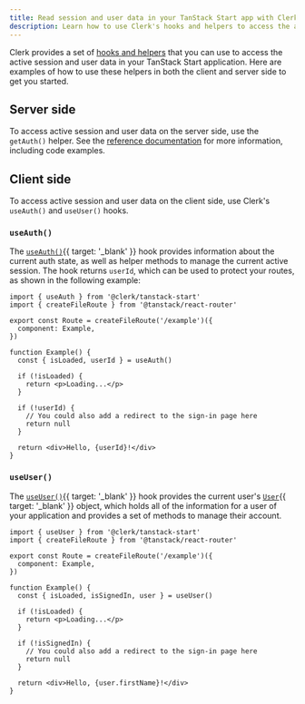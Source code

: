 ```yaml
---
title: Read session and user data in your TanStack Start app with Clerk
description: Learn how to use Clerk's hooks and helpers to access the active session and user data in your TanStack Start application.
---
```


Clerk provides a set of [hooks and helpers](/docs/references/tanstack-start/overview#client-side-helpers) that you can use to access the active session and user data in your TanStack Start application. Here are examples of how to use these helpers in both the client and server side to get you started.

## Server side

To access active session and user data on the server side, use the `getAuth()` helper. See the [reference documentation](/docs/references/tanstack-start/get-auth) for more information, including code examples.

## Client side

To access active session and user data on the client side, use Clerk's `useAuth()` and `useUser()` hooks.

### `useAuth()`

The [`useAuth()`](/docs/references/react/use-auth){{ target: '_blank' }} hook provides information about the current auth state, as well as helper methods to manage the current active session. The hook returns `userId`, which can be used to protect your routes, as shown in the following example:

```tsx {{ filename: 'routes/example.tsx' }}
import { useAuth } from '@clerk/tanstack-start'
import { createFileRoute } from '@tanstack/react-router'

export const Route = createFileRoute('/example')({
  component: Example,
})

function Example() {
  const { isLoaded, userId } = useAuth()

  if (!isLoaded) {
    return <p>Loading...</p>
  }

  if (!userId) {
    // You could also add a redirect to the sign-in page here
    return null
  }

  return <div>Hello, {userId}!</div>
}
```

### `useUser()`

The [`useUser()`](/docs/references/react/use-user){{ target: '_blank' }} hook provides the current user's [`User`](/docs/references/javascript/user/user){{ target: '_blank' }} object, which holds all of the information for a user of your application and provides a set of methods to manage their account.

```tsx {{ filename: 'routes/example.tsx' }}
import { useUser } from '@clerk/tanstack-start'
import { createFileRoute } from '@tanstack/react-router'

export const Route = createFileRoute('/example')({
  component: Example,
})

function Example() {
  const { isLoaded, isSignedIn, user } = useUser()

  if (!isLoaded) {
    return <p>Loading...</p>
  }

  if (!isSignedIn) {
    // You could also add a redirect to the sign-in page here
    return null
  }

  return <div>Hello, {user.firstName}!</div>
}
```

[get-auth]: /docs/references/tanstack-start/get-auth
